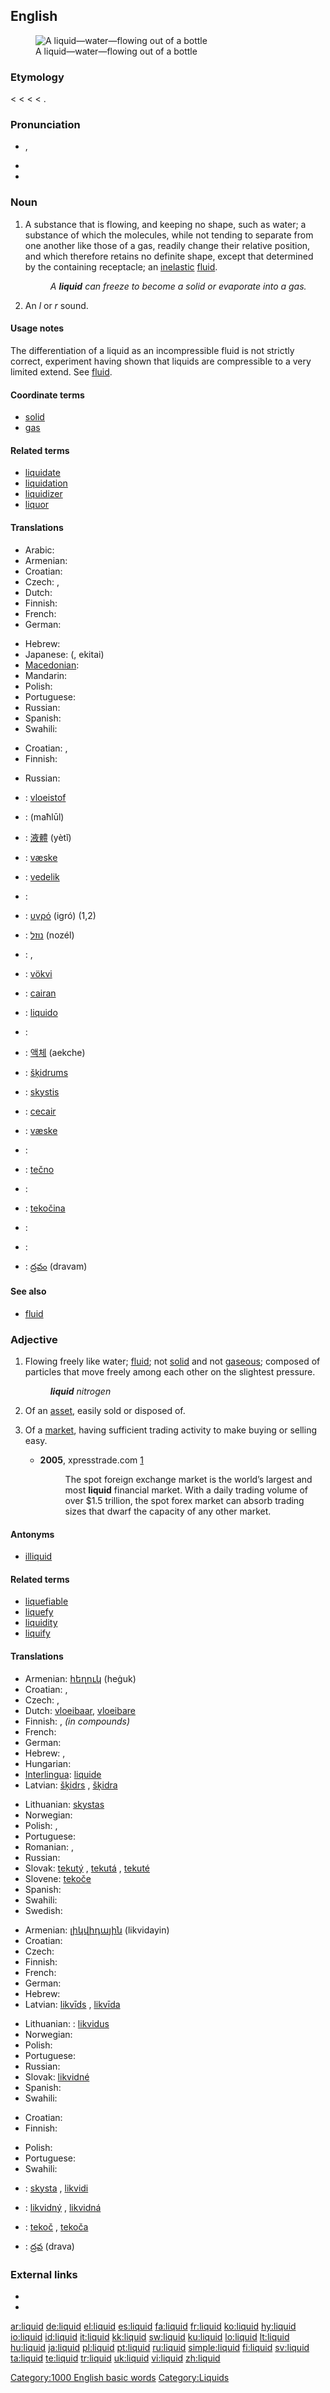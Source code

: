 ==English==
{{wikipedia}}
[[Image:Stilles Mineralwasser.jpg|thumb|A liquid—water—flowing out of a bottle]]

===Etymology===
< {{etyl|enm}} {{term|liquide}} < {{etyl|fro}} {{term|liquide}} < {{etyl|la}} {{term|liquidus||fluid, liquid, moist}} < {{term|liquere||to be liquid, be fluid}}.

===Pronunciation===
* {{IPA|/ˈlɪkwɪd/}}, {{SAMPA|/"lIkwId/}}
* {{enPR|lɪk'wɪd}}
* {{audio|en-us-liquid.ogg|Audio (US)}}

===Noun===
{{en-noun|s|-}}

# {{physics}} A substance that is flowing, and keeping no shape, such as water; a substance of which the molecules, while not tending to separate from one another like those of a gas, readily change their relative position, and which therefore retains no definite shape, except that determined by the containing receptacle; an [[inelastic]] [[fluid]].
#: ''A '''liquid''' can freeze to become a solid or evaporate into a gas.''
# {{phonetics}} An ''l'' or ''r'' sound.

====Usage notes====
<!-- From Century 1911: -->The differentiation of a liquid as an incompressible fluid is not strictly correct, experiment having shown that liquids are compressible to a very limited extend. See [[fluid]].

====Coordinate terms====
* [[solid]]<!--Within one of three states of matter.-->
* [[gas]]<!--Within one of three states of matter.-->

====Related terms====
* [[liquidate]]
* [[liquidation]]
* [[liquidizer]]
* [[liquor]]

====Translations====
{{trans-top|substance that is liquid}}
* Arabic: {{t|ar|سائل|m|tr=sá'il|sc=Arab}}
* Armenian: {{t-|hy|հեղուկ|tr=heġuk|sc=Armn|xs=Armenian}}
* Croatian: {{t-|hr|tekućina|f|alt=tekùćina}}
* Czech: {{t-|cs|kapalina|f}}, {{t-|cs|tekutina|f}}
* Dutch: {{t+|nl|vloeistof|f}}
* Finnish: {{t+|fi|neste}}
* French: {{t+|fr|liquide|m}}
* German: {{t+|de|Flüssigkeit|f}}
{{trans-mid}}
* Hebrew: {{t|he|נוזל|sc=Hebr|tr=nozel}}
* Japanese: {{t+|ja|液体|sc=Jpan}} ({{t+|ja|えきたい|sc=Jpan}}, ekitai)
* [[Macedonian]]: {{t|mk|течност|f|tr=téčnost|sc=Cyrl|xs=Macedonian}}
* Mandarin: {{t|cmn|液态|tr=yètài|sc=Hani|xs=Mandarin}}
* Polish: {{t+|pl|ciecz|f}}
* Portuguese: {{t+|pt|líquido|m}}
* Russian: {{t|ru|жидкость|f|tr=žídkost'|sc=Cyrl}}
* Spanish: {{t-|es|liquido|m}}
* Swahili: {{t|sw|majimaji|xs=Swahili}}
{{trans-bottom}}

{{trans-top|''l'' or ''r'' sound}}
* Croatian: {{t-|hr|likvida|f|alt=lìkvida}}, {{t-|hr|tekućnik|m|alt=tèkūćnīk}}
* Finnish: {{t+|fi|likvida}}
{{trans-mid}}
* Russian: {{t|ru|плавный звук|m|tr=plávnyj zvuk|sc=Cyrl}}
{{trans-bottom}}

{{checktrans-top}}
* {{ttbc|Afrikaans}}: [[vloeistof]]
* {{ttbc|Arabic}}: {{Arab|[[محلول]]}} (maħlūl) {{m}}
* {{ttbc|Chinese}}: [[液體]] (yètǐ)
* {{ttbc|Danish}}: [[væske]] {{c}}
* {{ttbc|Estonian}}: [[vedelik]]
* {{ttbc|French}}: {{t+|fr|liquide|m}}
* {{ttbc|Greek}}: [[υγρό]] (igró) {{n}} (1,2)
* {{ttbc|Hebrew}}: [[נוזל]] (nozél) {{m}}
* {{ttbc|Hungarian}}: {{t+|hu|folyadék}}, {{t+|hu|lé}}
* {{ttbc|Icelandic}}: [[vökvi ]]
* {{ttbc|Indonesian}}: [[cairan]]
* {{ttbc|Interlingua}}: [[liquido]]
{{checktrans-mid}}
* {{ttbc|Italian}}: {{t+|it|liquido|m}}
* {{ttbc|Korean}}: [[액체]] (aekche)
* {{ttbc|Latvian}}: [[šķidrums]] {{m}}
* {{ttbc|Lithuanian}}: [[skystis]] {{m}}
* {{ttbc|Malay}}: [[cecair]]
* {{ttbc|Norwegian}}: [[væske]] {{f}}
* {{ttbc|Romanian}}: {{t-|ro|lichid|n}}
* {{ttbc|Serbian}}: [[tečno]] {{n}}
* {{ttbc|Slovak}}: {{t-|sk|tekutina|f}}
* {{ttbc|Slovene}}: [[tekočina]] {{f}}
* {{ttbc|Spanish}}: {{t+|es|líquido|m}}
* {{ttbc|Swedish}}: {{t+|sv|vätska}}
* {{ttbc|Telugu}}: [[ద్రవం]] (dravam)
{{checktrans-bottom}}

====See also====
* [[fluid]]

===Adjective===
{{en-adj}}

# Flowing freely like water; [[fluid]]; not [[solid]] and not [[gaseous]]; composed of particles that move freely among each other on the slightest pressure.
#: '''''liquid''' nitrogen''
# {{finance}} Of an [[asset]], easily sold or disposed of.
# {{finance}} Of a [[market]], having sufficient trading activity to make buying or selling easy.
#* '''2005''', xpresstrade.com [http://www.xpresstrade.com/24hour_liquidity.html]
#*: The spot foreign exchange market is the world’s largest and most '''liquid''' financial market. With a daily trading volume of over $1.5 trillion, the spot forex market can absorb trading sizes that dwarf the capacity of any other market.

====Antonyms====
* [[illiquid]]

====Related terms====
* [[liquefiable]]
* [[liquefy]]
* [[liquidity]]
* [[liquify]]

====Translations====
{{trans-top|fluid; not solid and not gaseous}}
* Armenian: [[հեղուկ]] (heġuk)
* Croatian: {{t-|hr|tekući|alt=tèkūćī}}, {{t|hr|židak|alt=žȉdak}}
* Czech: {{t-|cs|tekutý|m}}, {{t-|cs|kapalný|m}}
* Dutch: [[vloeibaar]], [[vloeibare]]
* Finnish: {{t+|fi|nestemäinen}}, {{t+|fi|neste|alt=neste-}} ''(in compounds)''
* French: {{t+|fr|liquide|m|f}}
* German: {{t+|de|flüssig}}
* Hebrew: {{t-|he|נוזלי|m|tr=nozlí|sc=Hebr}}, {{t-|he|נוזלית|f|tr=nozlít|sc=Hebr}}
* Hungarian: {{t+|hu|folyékony}}
* [[Interlingua]]: [[liquide]]
* Latvian: [[šķidrs]] {{m}}, [[šķidra]] {{f}}
{{trans-mid}}
* Lithuanian: [[skystas]] {{m}}
* Norwegian: {{t-|no|flytende}}
* Polish: {{t|pl|ciekły|m}}, {{t|pl|płynny|m}}
* Portuguese: {{t+|pt|líquido}}
* Romanian: {{t-|ro|lichid|m}}, {{t-|ro|lichidă|f}}
* Russian: {{t+|ru|жидкий|tr=žídkij|sc=Cyrl}}
* Slovak: [[tekutý]] {{m}}, [[tekutá]] {{f}}, [[tekuté]] {{n}}
* Slovene: [[tekoče]] {{n}}
* Spanish: {{t+|es|líquido}}
* Swahili: {{t|sw|majimaji|xs=Swahili}}
* Swedish: {{t+|sv|flytande}}
{{trans-bottom}}

{{trans-top|of an asset, easily sold or disposed of}}
* Armenian: [[լիկվիդային]] (likvidayin)
* Croatian: {{t-|hr|likvidan|alt=lȉkvīdan}}
* Czech: {{t-|cs|likvidní}}
* Finnish: {{t-|fi|likvidi}}
* French: {{t+|fr|liquide|m|f}}
* German: {{t+|de|disponibel}}
* Hebrew: {{t|he|נזיל|tr=nazil|sc=Hebr}}
* Latvian: [[likvīds]] {{m}}, [[likvīda]] {{f}}
{{trans-mid}}
* Lithuanian: : [[likvidus]] {{m}}
* Norwegian: {{t-|no|likvid}}
* Polish: {{t|pl|płynny|m}}
* Portuguese: {{t+|pt|líquido}}
* Russian: {{t+|ru|ликвидный|tr=likvídnyj|sc=Cyrl}}
* Slovak: [[likvidné]] {{n}}
* Spanish: {{t+|es|líquido}}
* Swahili: {{t|sw|majimaji|xs=Swahili}}
{{trans-bottom}}

{{trans-top|of a market, having sufficient trading activity to make buying or selling easy}}
* Croatian: {{t-|hr|likvidan|alt=lȉkvīdan}}
* Finnish: {{t-|fi|likvidi}}
{{trans-mid}}
* Polish: {{t|pl|płynny|m}}
* Portuguese: {{t+|pt|líquido}}
* Swahili: {{t|sw|majimaji|xs=Swahili}}
{{trans-bottom}}

{{checktrans-top}}
* {{ttbc|Lithuanian}}: [[skysta]] {{f}}, [[likvidi]] {{f}}
* {{ttbc|Slovak}}: [[likvidný]] {{m}}, [[likvidná]] {{f}}
* {{ttbc|Slovene}}: [[tekoč]] {{m}}, [[tekoča]] {{f}}
* {{ttbc|Telugu}}: [[ద్రవ]] (drava)
{{trans-bottom}}

===External links===
* {{R:Webster 1913}}
* {{R:Century 1911}}

[[Category:1000 English basic words]]
[[Category:Liquids]]

[[ar:liquid]]
[[de:liquid]]
[[el:liquid]]
[[es:liquid]]
[[fa:liquid]]
[[fr:liquid]]
[[ko:liquid]]
[[hy:liquid]]
[[io:liquid]]
[[id:liquid]]
[[it:liquid]]
[[kk:liquid]]
[[sw:liquid]]
[[ku:liquid]]
[[lo:liquid]]
[[lt:liquid]]
[[hu:liquid]]
[[ja:liquid]]
[[pl:liquid]]
[[pt:liquid]]
[[ru:liquid]]
[[simple:liquid]]
[[fi:liquid]]
[[sv:liquid]]
[[ta:liquid]]
[[te:liquid]]
[[tr:liquid]]
[[uk:liquid]]
[[vi:liquid]]
[[zh:liquid]]
